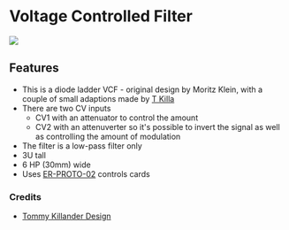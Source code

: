 = Voltage Controlled Filter =

<img src="http://land-boards.com/blwiki/images/1/1c/ER-VCF-02_Front-Back-720px.jpg"></img>

== Features ==

* This is a diode ladder VCF - original design by Moritz Klein, with a couple of small adaptions made by [https://github.com/tkilla64/eurorack/tree/main/diode-vcf T Killa]
* There are two CV inputs
** CV1 with an attenuator to control the amount
** CV2 with an attenuverter so it's possible to invert the signal as well as controlling the amount of modulation
* The filter is a low-pass filter only
* 3U tall
* 6 HP (30mm) wide
* Uses [http://land-boards.com/blwiki/index.php?title=ER-PROTO-02 ER-PROTO-02] controls cards

=== Credits ===

* [https://github.com/tkilla64/eurorack/tree/main/diode-vcf Tommy Killander Design]
